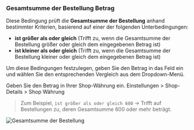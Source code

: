 ### Gesamtsumme der Bestellung Betrag

Diese Bedingung prüft die **Gesamtsumme der Bestellung** anhand bestimmter Kriterien, basierend auf einer der folgenden Unterbedingungen:

- **ist größer als oder gleich** (Trifft zu, wenn die Gesamtsumme der Bestellung größer oder gleich dem eingegebenen Betrag ist)
- **ist kleiner als oder gleich** (Trifft zu, wenn die Gesamtsumme der Bestellung kleiner oder gleich dem eingegebenen Betrag ist)

Um diese Bedingungen festzulegen, geben Sie den Betrag in das Feld ein und wählen Sie den entsprechenden Vergleich aus dem Dropdown-Menü.

<Note>
  Geben Sie den Betrag in Ihrer Shop-Währung ein. Einstellungen > Shop-Details > Shop
  Währung
</Note>

> Zum Beispiel, `ist größer als oder gleich 600` → Trifft auf Bestellungen zu, deren Gesamtsumme 600 oder mehr beträgt.

<img
  src="/images/essentials/condition-sets/order-total-amount.webp"
  alt="Gesamtsumme der Bestellung"
/>
